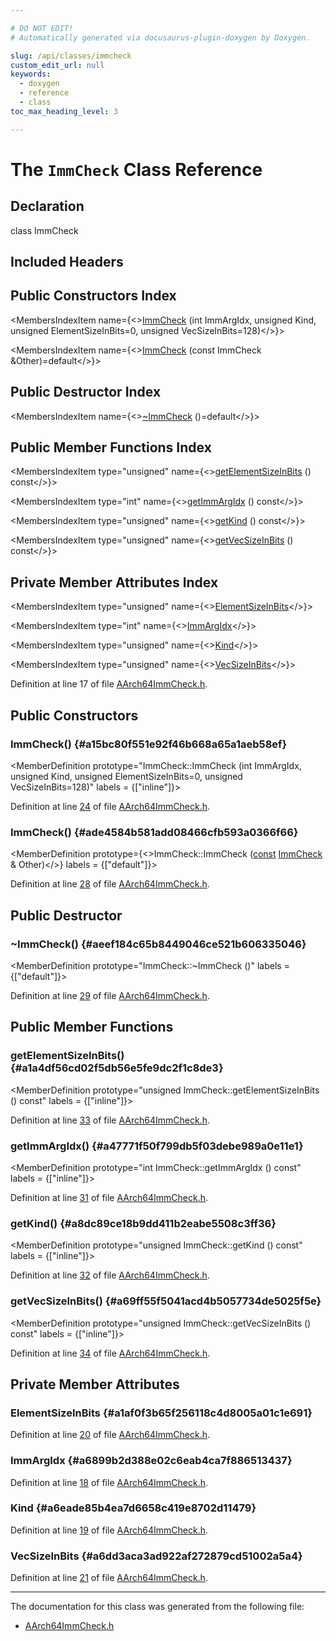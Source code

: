 ```yaml
---

# DO NOT EDIT!
# Automatically generated via docusaurus-plugin-doxygen by Doxygen.

slug: /api/classes/immcheck
custom_edit_url: null
keywords:
  - doxygen
  - reference
  - class
toc_max_heading_level: 3

---
```





# The `ImmCheck` Class Reference

<DoxygenPage pluginConfig={pluginConfig}>



## Declaration

<CodeBlock>class ImmCheck</CodeBlock>

## Included Headers

<IncludesList>
<IncludesListItem
  filePath="llvm/TableGen/AArch64ImmCheck.h"
  permalink="/docs/api/files/include/include/llvm/include/llvm/tablegen/aarch64immcheck-h"
  isLocal="true" />
</IncludesList>

## Public Constructors Index

<MembersIndex>

<MembersIndexItem
  name={<><a href="#a15bc80f551e92f46b668a65a1aeb58ef">ImmCheck</a> (int ImmArgIdx, unsigned Kind, unsigned ElementSizeInBits=0, unsigned VecSizeInBits=128)</>}>
</MembersIndexItem>

<MembersIndexItem
  name={<><a href="#ade4584b581add08466cfb593a0366f66">ImmCheck</a> (const ImmCheck &amp;Other)=default</>}>
</MembersIndexItem>

</MembersIndex>

## Public Destructor Index

<MembersIndex>

<MembersIndexItem
  name={<><a href="#aeef184c65b8449046ce521b606335046">~ImmCheck</a> ()=default</>}>
</MembersIndexItem>

</MembersIndex>

## Public Member Functions Index

<MembersIndex>

<MembersIndexItem
  type="unsigned"
  name={<><a href="#a1a4df56cd02f5db56e5fe9dc2f1c8de3">getElementSizeInBits</a> () const</>}>
</MembersIndexItem>

<MembersIndexItem
  type="int"
  name={<><a href="#a47771f50f799db5f03debe989a0e11e1">getImmArgIdx</a> () const</>}>
</MembersIndexItem>

<MembersIndexItem
  type="unsigned"
  name={<><a href="#a8dc89ce18b9dd411b2eabe5508c3ff36">getKind</a> () const</>}>
</MembersIndexItem>

<MembersIndexItem
  type="unsigned"
  name={<><a href="#a69ff55f5041acd4b5057734de5025f5e">getVecSizeInBits</a> () const</>}>
</MembersIndexItem>

</MembersIndex>

## Private Member Attributes Index

<MembersIndex>

<MembersIndexItem
  type="unsigned"
  name={<><a href="#a1af0f3b65f256118c4d8005a01c1e691">ElementSizeInBits</a></>}>
</MembersIndexItem>

<MembersIndexItem
  type="int"
  name={<><a href="#a6899b2d388e02c6eab4ca7f886513437">ImmArgIdx</a></>}>
</MembersIndexItem>

<MembersIndexItem
  type="unsigned"
  name={<><a href="#a6eade85b4ea7d6658c419e8702d11479">Kind</a></>}>
</MembersIndexItem>

<MembersIndexItem
  type="unsigned"
  name={<><a href="#a6dd3aca3ad922af272879cd51002a5a4">VecSizeInBits</a></>}>
</MembersIndexItem>

</MembersIndex>


Definition at line 17 of file <a href="/docs/api/files/include/include/llvm/include/llvm/tablegen/aarch64immcheck-h">AArch64ImmCheck.h</a>.

<SectionDefinition>

## Public Constructors

### ImmCheck() {#a15bc80f551e92f46b668a65a1aeb58ef}

<MemberDefinition
  prototype="ImmCheck::ImmCheck (int ImmArgIdx, unsigned Kind, unsigned ElementSizeInBits=0, unsigned VecSizeInBits=128)"
  labels = {["inline"]}>

Definition at line <a href="/docs/api/files/include/include/llvm/include/llvm/tablegen/aarch64immcheck-h/#l00024">24</a> of file <a href="/docs/api/files/include/include/llvm/include/llvm/tablegen/aarch64immcheck-h">AArch64ImmCheck.h</a>.
</MemberDefinition>

### ImmCheck() {#ade4584b581add08466cfb593a0366f66}

<MemberDefinition
  prototype={<>ImmCheck::ImmCheck (<a href="/docs/api/files/lib/lib/target/lib/target/aarch64/aarch64promoteconstant-cpp/#a90f8350fecae261c25be85d38b451bff">const</a> <a href="/docs/api/classes/immcheck">ImmCheck</a> &amp; Other)</>}
  labels = {["default"]}>

Definition at line <a href="/docs/api/files/include/include/llvm/include/llvm/tablegen/aarch64immcheck-h/#l00028">28</a> of file <a href="/docs/api/files/include/include/llvm/include/llvm/tablegen/aarch64immcheck-h">AArch64ImmCheck.h</a>.
</MemberDefinition>

</SectionDefinition>

<SectionDefinition>

## Public Destructor

### ~ImmCheck() {#aeef184c65b8449046ce521b606335046}

<MemberDefinition
  prototype="ImmCheck::~ImmCheck ()"
  labels = {["default"]}>

Definition at line <a href="/docs/api/files/include/include/llvm/include/llvm/tablegen/aarch64immcheck-h/#l00029">29</a> of file <a href="/docs/api/files/include/include/llvm/include/llvm/tablegen/aarch64immcheck-h">AArch64ImmCheck.h</a>.
</MemberDefinition>

</SectionDefinition>

<SectionDefinition>

## Public Member Functions

### getElementSizeInBits() {#a1a4df56cd02f5db56e5fe9dc2f1c8de3}

<MemberDefinition
  prototype="unsigned ImmCheck::getElementSizeInBits () const"
  labels = {["inline"]}>

Definition at line <a href="/docs/api/files/include/include/llvm/include/llvm/tablegen/aarch64immcheck-h/#l00033">33</a> of file <a href="/docs/api/files/include/include/llvm/include/llvm/tablegen/aarch64immcheck-h">AArch64ImmCheck.h</a>.
</MemberDefinition>

### getImmArgIdx() {#a47771f50f799db5f03debe989a0e11e1}

<MemberDefinition
  prototype="int ImmCheck::getImmArgIdx () const"
  labels = {["inline"]}>

Definition at line <a href="/docs/api/files/include/include/llvm/include/llvm/tablegen/aarch64immcheck-h/#l00031">31</a> of file <a href="/docs/api/files/include/include/llvm/include/llvm/tablegen/aarch64immcheck-h">AArch64ImmCheck.h</a>.
</MemberDefinition>

### getKind() {#a8dc89ce18b9dd411b2eabe5508c3ff36}

<MemberDefinition
  prototype="unsigned ImmCheck::getKind () const"
  labels = {["inline"]}>

Definition at line <a href="/docs/api/files/include/include/llvm/include/llvm/tablegen/aarch64immcheck-h/#l00032">32</a> of file <a href="/docs/api/files/include/include/llvm/include/llvm/tablegen/aarch64immcheck-h">AArch64ImmCheck.h</a>.
</MemberDefinition>

### getVecSizeInBits() {#a69ff55f5041acd4b5057734de5025f5e}

<MemberDefinition
  prototype="unsigned ImmCheck::getVecSizeInBits () const"
  labels = {["inline"]}>

Definition at line <a href="/docs/api/files/include/include/llvm/include/llvm/tablegen/aarch64immcheck-h/#l00034">34</a> of file <a href="/docs/api/files/include/include/llvm/include/llvm/tablegen/aarch64immcheck-h">AArch64ImmCheck.h</a>.
</MemberDefinition>

</SectionDefinition>

<SectionDefinition>

## Private Member Attributes

### ElementSizeInBits {#a1af0f3b65f256118c4d8005a01c1e691}

<MemberDefinition
  prototype="unsigned ImmCheck::ElementSizeInBits">

Definition at line <a href="/docs/api/files/include/include/llvm/include/llvm/tablegen/aarch64immcheck-h/#l00020">20</a> of file <a href="/docs/api/files/include/include/llvm/include/llvm/tablegen/aarch64immcheck-h">AArch64ImmCheck.h</a>.
</MemberDefinition>

### ImmArgIdx {#a6899b2d388e02c6eab4ca7f886513437}

<MemberDefinition
  prototype="int ImmCheck::ImmArgIdx">

Definition at line <a href="/docs/api/files/include/include/llvm/include/llvm/tablegen/aarch64immcheck-h/#l00018">18</a> of file <a href="/docs/api/files/include/include/llvm/include/llvm/tablegen/aarch64immcheck-h">AArch64ImmCheck.h</a>.
</MemberDefinition>

### Kind {#a6eade85b4ea7d6658c419e8702d11479}

<MemberDefinition
  prototype="unsigned ImmCheck::Kind">

Definition at line <a href="/docs/api/files/include/include/llvm/include/llvm/tablegen/aarch64immcheck-h/#l00019">19</a> of file <a href="/docs/api/files/include/include/llvm/include/llvm/tablegen/aarch64immcheck-h">AArch64ImmCheck.h</a>.
</MemberDefinition>

### VecSizeInBits {#a6dd3aca3ad922af272879cd51002a5a4}

<MemberDefinition
  prototype="unsigned ImmCheck::VecSizeInBits">

Definition at line <a href="/docs/api/files/include/include/llvm/include/llvm/tablegen/aarch64immcheck-h/#l00021">21</a> of file <a href="/docs/api/files/include/include/llvm/include/llvm/tablegen/aarch64immcheck-h">AArch64ImmCheck.h</a>.
</MemberDefinition>

</SectionDefinition>

<hr/>

The documentation for this class was generated from the following file:

<ul>
<li><a href="/docs/api/files/include/include/llvm/include/llvm/tablegen/aarch64immcheck-h">AArch64ImmCheck.h</a></li>
</ul>

</DoxygenPage>
